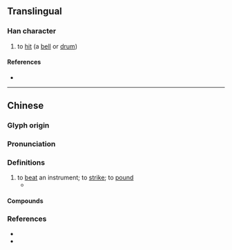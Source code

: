 {{character info}}
==Translingual==

===Han character===
{{Han char|rn=64|rad=手|as=11|sn=14|four=58081|canj=QHOO|ids=⿰扌從}}

# to [[hit]] (a [[bell]] or [[drum]])

====References====
* {{Han ref|kx=0449.160|dkj=12566|dj=0800.020|hdz=31947.150|uh=6450|ud=25680|bh=E1EC|bd=57836}}

----

==Chinese==
{{zh-forms|s=𪭢}}

===Glyph origin===
{{Han etym}}

===Pronunciation===
{{zh-pron
|m=chuāng
|c=cung1,coeng1
|mc=y
|oc=y
|cat=v
}}

===Definitions===
{{zh-hanzi}}

# to [[beat]] an instrument; to [[strike]]; to [[pound]]
#* {{zh-x|摐{chuāng}-金 伐-鼓 下 ^榆-關， 旌-旆 逶迤 ^碣石 間。|They marched to the '''beat''' of gong and drum through the Elm Pass.<br>They circled the Stone Tablet with a line of waving flags.|CL|ref={{w|Gao Shi}} ({{lang|zh|高適}}), 738, ''A Song of the Yan Country'' ({{lang|zh|《燕歌行》}}), translated by {{w|Witter Bynner}}.}}

====Compounds====
{{zh-der|摐摐|衝摐}}

===References===
* {{R:twedu|B01407}}
* {{R:yue:Hanzi}}